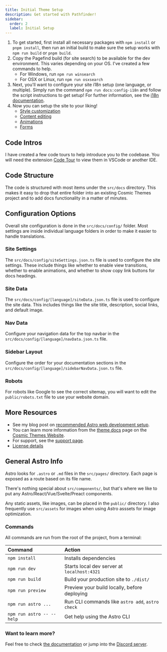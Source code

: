 ```yaml
---
title: Initial Theme Setup
description: Get started with Pathfinder!
sidebar:
  order: 2
  label: Initial Setup
---
```


1. To get started, first install all necessary packages with `npm install` or `pnpm install`, then run an initial build to make sure the setup works with `npm run build` or `pnpm build`.
2. Copy the Pagefind build (for site search) to be available for the dev environment. This varies depending on your OS. I've created a few commands to help.
   - For Windows, run `npm run winsearch`
   - For OSX or Linux, run `npm run osxsearch`
3. Next, you'll want to configure your site i18n setup (one language, or multiple). Simply run the command `npm run docs:config-i18n` and follow the script instructions to get setup! For further information, see the [i18n documentation](https://cosmicthemes.com/docs/i18n/).
4. Now you can setup the site to your liking!
   - [Style customization](https://cosmicthemes.com/docs/styles/)
   - [Content editing](https://cosmicthemes.com/docs/content/)
   - [Animations](https://cosmicthemes.com/docs/animations/)
   - [Forms](https://cosmicthemes.com/docs/contact-form/)

## Code Intros

I have created a few code tours to help introduce you to the codebase. You will need the extension [Code Tour](https://marketplace.visualstudio.com/items?itemName=vsls-contrib.codetour) to view them in VSCode or another IDE.

## Code Structure

The code is structured with most items under the `src/docs` directory. This makes it easy to drop that entire folder into an existing Cosmic Themes project and to add docs functionality in a matter of minutes.

## Configuration Options

Overall site configuration is done in the `src/docs/config/` folder. Most settings are inside individual language folders in order to make it easier to handle translations.

### Site Settings

The `src/docs/config/siteSettings.json.ts` file is used to configure the site settings. These include things like whether to enable view transitions, whether to enable animations, and whether to show copy link buttons for docs headings.

### Site Data

The `src/docs/config/[language]/siteData.json.ts` file is used to configure the site data. This includes things like the site title, description, social links, and default image.

### Nav Data

Configure your navigation data for the top navbar in the `src/docs/config/[language]/navData.json.ts` file.

### Sidebar Layout

Configure the order for your documentation sections in the `src/docs/config/[language]/sidebarNavData.json.ts` file.

### Robots

For robots like Google to see the correct sitemap, you will want to edit the `public/robots.txt` file to use your website domain.

## More Resources

- See my blog post on [recommended Astro web development setup](https://cosmicthemes.com/blog/astro-web-development-setup/).
- You can learn more information from the [theme docs](https://cosmicthemes.com/docs/) page on the [Cosmic Themes Website](https://cosmicthemes.com/).
- For support, see the [support page](https://cosmicthemes.com/support/).
- [License details](https://cosmicthemes.com/license/)

## General Astro Info

Astro looks for `.astro` or `.md` files in the `src/pages/` directory. Each page is exposed as a route based on its file name.

There's nothing special about `src/components/`, but that's where we like to put any Astro/React/Vue/Svelte/Preact components.

Any static assets, like images, can be placed in the `public/` directory. I also frequently use `src/assets` for images when using Astro asssets for image optimization.

### Commands

All commands are run from the root of the project, from a terminal:

| Command                   | Action                                           |
| :------------------------ | :----------------------------------------------- |
| `npm install`             | Installs dependencies                            |
| `npm run dev`             | Starts local dev server at `localhost:4321`      |
| `npm run build`           | Build your production site to `./dist/`          |
| `npm run preview`         | Preview your build locally, before deploying     |
| `npm run astro ...`       | Run CLI commands like `astro add`, `astro check` |
| `npm run astro -- --help` | Get help using the Astro CLI                     |

### Want to learn more?

Feel free to check [the documentation](https://docs.astro.build) or jump into the [Discord server](https://astro.build/chat).

